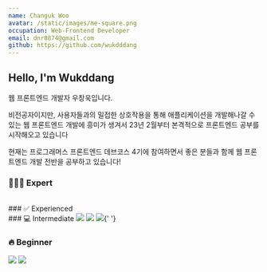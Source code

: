 ```yaml
---
name: Changuk Woo
avatar: /static/images/me-square.png
occupation: Web-Frontend Developer
email: dnr8874@gmail.com
github: https://github.com/wukdddang
---
```


## Hello, I'm Wukddang

웹 프론트엔드 개발자 우창욱입니다.

비전공자이지만, 사용자들과의 밀접한 상호작용을 통해 애플리케이션을 개발해나갈 수 있는 웹 프론트엔드 개발에 흥미가 생겨서 23년 2월부터 본격적으로 프론트엔드 공부를 시작해오고 있습니다

현재는 프로그래머스 프론트엔드 데브코스 4기에 참여하면서 좋은 분들과 함께 웹 프론트엔드 개발 전반을 공부하고 있습니다!
### 👨🏻‍🎓 Expert

<br />
### ✅ Experienced

<br />
### 💻 Intermediate
<img src="https://img.shields.io/badge/HTML5-E34F26?style=flat&logo=HTML5&logoColor=white" /> <img src="https://img.shields.io/badge/CSS3-1572B6?style=flat&logo=css3&logoColor=white" /> <img src="https://img.shields.io/badge/Javascript-F7DF1E?style=flat&logo=Javascript&logoColor=white" />{' '}

### 🔥 Beginner

<img src="https://img.shields.io/badge/Typescript-3178C6?style=flat-square&logo=Typescript&logoColor=white" /> <img src="https://img.shields.io/badge/React-61DAFB?style=flat&logo=react&logoColor=white" />
